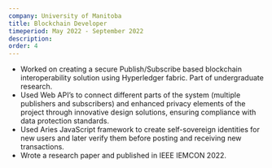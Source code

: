 ```yaml
---
company: University of Manitoba
title: Blockchain Developer 
timeperiod: May 2022 - September 2022
description: 
order: 4
---
```


- Worked on creating a secure Publish/Subscribe based blockchain interoperability solution using Hyperledger
fabric. Part of undergraduate research.
- Used Web API’s to connect different parts of the system (multiple publishers and subscribers) and enhanced privacy
elements of the project through innovative design solutions, ensuring compliance with data protection standards.
- Used Aries JavaScript framework to create self-sovereign identities for new users and later verify them before
posting and receiving new transactions.
- Wrote a research paper and published in IEEE IEMCON 2022.
